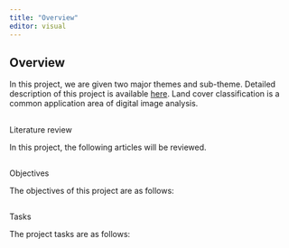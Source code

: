 ```yaml
---
title: "Overview"
editor: visual
---
```


## Overview

In this project, we are given two major themes and sub-theme. Detailed description of this project is available [here](https://smt201-ay2022-23t1.netlify.app/gisproject). Land cover classification is a common application area of digital image analysis.

## 
Literature review

In this project, the following articles will be reviewed.

## 
Objectives

The objectives of this project are as follows:

## 
Tasks

The project tasks are as follows:
